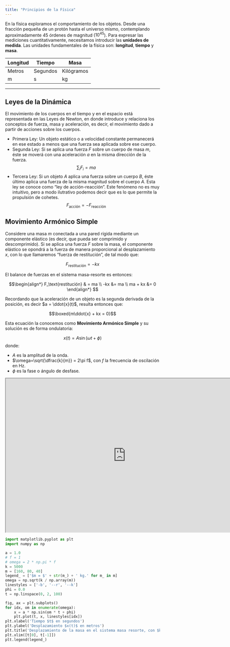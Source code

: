 ```yaml
---
title: "Principios de la Física"
---
```


En la física exploramos el comportamiento de los objetos. Desde una fracción pequeña de un protón hasta el universo mismo, contemplando aproximadamente 45 órdenes de magnitud ($10^{45}$). Para expresar las mediciones cuantitativamente, necesitamos introducir las **unidades de medida**. Las unidades fundamentales de la física son: **longitud**, **tiempo** y **masa**.

| Longitud | Tiempo | Masa |
|----------|--------|------|
| Metros | Segundos | Kilógramos |
| m | s | kg |

--- 

## Leyes de la Dinámica

El movimiento de los cuerpos en el tiempo y en el espacio está representada en las Leyes de Newton, en donde introduce y relaciona los conceptos de fuerza, masa y aceleración, es decir, el movimiento dado a partir de acciones sobre los cuerpos.

+ Primera Ley: Un objeto estático o a velocidad constante permanecerá en ese estado a menos que una fuerza sea aplicada sobre ese cuerpo.
+ Segunda Ley: Si se aplica una fuerza $F$ sobre un cuerpo de masa $m$, éste se moverá con una aceleración $a$ en la misma dirección de la fuerza. $$\sum_{i}F_i = ma$$
+ Tercera Ley: Si un objeto $A$ aplica una fuerza sobre un cuerpo $B$, éste último aplica una fuerza de la misma magnitud sobre el cuerpo $A$. Esta ley se conoce como "ley de acción-reacción". Este fenómeno no es muy intuitivo, pero a modo ilutrativo podemos decir que es lo que permite la propulsión de cohetes.
$$F_\text{acción} = - F_\text{reacción}$$

## Movimiento Armónico Simple

Considere una masa $m$ conectada a una pared rígida mediante un componente elástico (es decir, que pueda ser comprimido y descomprimido). Si se aplica una fuerza $F$ sobre la masa, el componente elástico se opondrá a la fuerza de manera proporcional al desplazamiento $x$, con lo que llamaremos "fuerza de restitución", de tal modo que: 

$$F_\text{restitución} = -kx$$

El balance de fuerzas en el sistema masa-resorte es entonces:

$$\begin{align*}
F_\text{restitución} & = ma \\
-kx &= ma \\
ma + kx &= 0
\end{align*}
$$

Recordando que la aceleración de un objeto es la segunda derivada de la posición, es decir $a = \ddot{x}(t)$, resulta entonces que:

$$\boxed{m\ddot{x} + kx = 0}$$

Esta ecuación la conocemos como **Movimiento Armónico Simple** y su solución es de forma ondulatoria:

$$x(t) = A\sin(\omega t + \phi)$$
donde:

+ $A$ es la amplitud de la onda.
+ $\omega=\sqrt{\dfrac{k}{m}} = 2\pi f$, con $f$ la frecuencia de oscilación en Hz.
+ $\phi$ es la fase o ángulo de desfase.

```{=html}
<iframe width="780" height="500" src="https://editor.p5js.org/alvaradolucho/full/_4eq2H00S"></iframe>
```


```python
import matplotlib.pyplot as plt
import numpy as np

a = 1.0
# f = 1
# omega = 2 * np.pi * f
k = 5000
m = [160, 80, 40]
legend_ = ['$m = $' + str(m_) + ' kg.' for m_ in m]
omega = np.sqrt(k / np.array(m))
linestyles = ['-b', '--r', '--k']
phi = 0.0
t = np.linspace(0, 2, 100)

fig, ax = plt.subplots()
for idx, om in enumerate(omega):
    x = a * np.sin(om * t + phi)
    plt.plot(t, x, linestyles[idx])
plt.xlabel('Tiempo $t$ en segundos')
plt.ylabel('Desplazamiento $x(t)$ en metros')
plt.title('Desplazamiento de la masa en el sistema masa resorte, con $k = ' + str(k) + ' \\frac{N}{m}$')
plt.xlim([t[0], t[-1]])
plt.legend(legend_)
```

